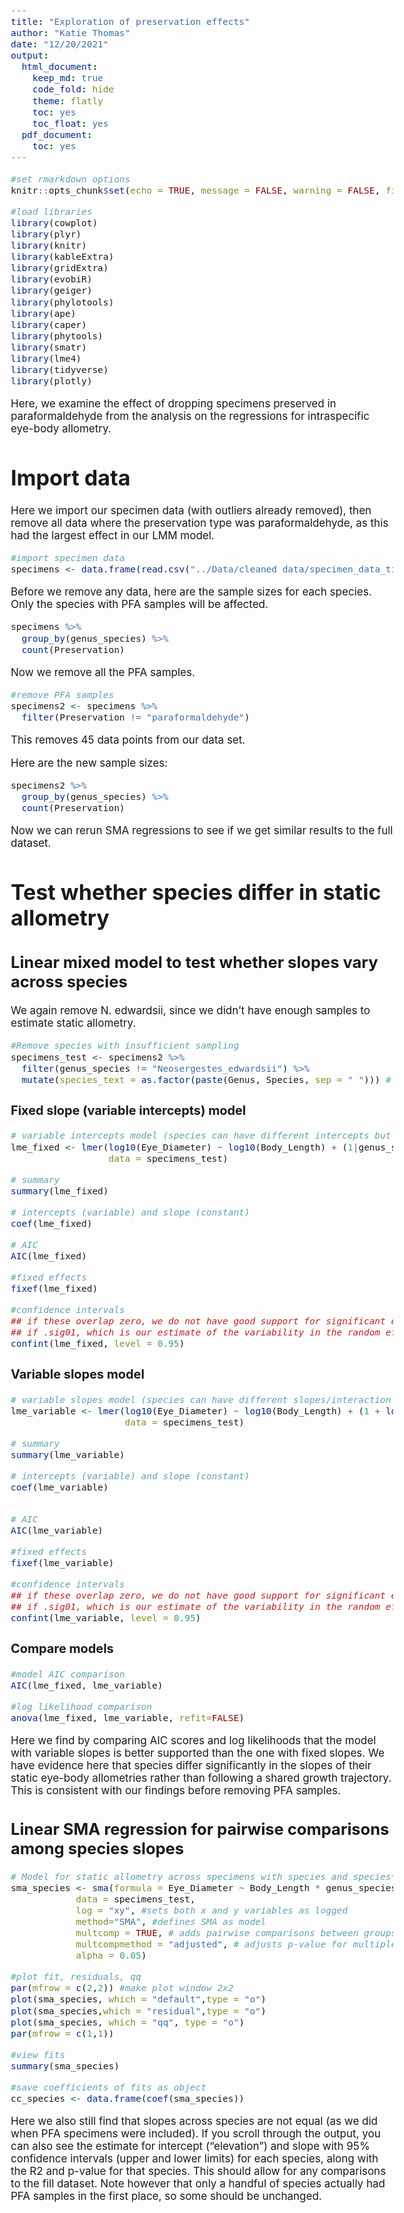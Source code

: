 ```yaml
---
title: "Exploration of preservation effects"
author: "Katie Thomas"
date: "12/20/2021"
output:
  html_document:
    keep_md: true
    code_fold: hide
    theme: flatly
    toc: yes
    toc_float: yes
  pdf_document:
    toc: yes
---
```


<style type="text/css">

body{ /* Normal  */
      font-size: 17px;
  }
  
</style>

```r

#set rmarkdown options
knitr::opts_chunk$set(echo = TRUE, message = FALSE, warning = FALSE, fig.height = 5, fig.width = 8, attr.output='style="max-height: 300px;"') 

#load libraries
library(cowplot)
library(plyr)
library(knitr)
library(kableExtra)
library(gridExtra)
library(evobiR)
library(geiger)
library(phylotools)
library(ape)
library(caper)
library(phytools)
library(smatr)
library(lme4)
library(tidyverse)
library(plotly)
```


Here, we examine the effect of dropping specimens preserved in paraformaldehyde from the analysis on the regressions for intraspecific eye-body allometry. 

# Import data

Here we import our specimen data (with outliers already removed), then remove all data where the preservation type was paraformaldehyde, as this had the largest effect in our LMM model. 

```r
#import specimen data
specimens <- data.frame(read.csv("../Data/cleaned data/specimen_data_tidy_no-outliers.csv", header=TRUE)) 
```

Before we remove any data, here are the sample sizes for each species. Only the species with PFA samples will be affected.

```r
specimens %>%
  group_by(genus_species) %>%
  count(Preservation)
```
Now we remove all the PFA samples. 

```r
#remove PFA samples
specimens2 <- specimens %>%
  filter(Preservation != "paraformaldehyde")
```

This removes 45 data points from our data set. 

Here are the new sample sizes:

```r
specimens2 %>%
  group_by(genus_species) %>%
  count(Preservation)
```
Now we can rerun SMA regressions to see if we get similar results to the full dataset. 

# Test whether species differ in static allometry

## Linear mixed model to test whether slopes vary across species

We again remove N. edwardsii, since we didn't have enough samples to estimate static allometry. 

```r
#Remove species with insufficient sampling
specimens_test <- specimens2 %>%
  filter(genus_species != "Neosergestes_edwardsii") %>%
  mutate(species_text = as.factor(paste(Genus, Species, sep = " "))) # Add labels for species text
```

### Fixed slope (variable intercepts) model

```r

# variable intercepts model (species can have different intercepts but share mean slope) -------
lme_fixed <- lmer(log10(Eye_Diameter) ~ log10(Body_Length) + (1|genus_species), 
                  data = specimens_test)

# summary 
summary(lme_fixed)

# intercepts (variable) and slope (constant)
coef(lme_fixed)

# AIC
AIC(lme_fixed)

#fixed effects
fixef(lme_fixed)

#confidence intervals
## if these overlap zero, we do not have good support for significant effects
## if .sig01, which is our estimate of the variability in the random effect is very large and very widely defined, t indicates we may have a lack of precision between our groups - either because the group effect is small between groups, we have too few groups to get a more precise estimate, we have too few units within each group, or a combination of all of the above.
confint(lme_fixed, level = 0.95)

```


### Variable slopes model 

```r
# variable slopes model (species can have different slopes/interaction effect between body size and species on eye size) -------
lme_variable <- lmer(log10(Eye_Diameter) ~ log10(Body_Length) + (1 + log10(Body_Length) | genus_species), 
                     data = specimens_test)

# summary
summary(lme_variable)

# intercepts (variable) and slope (constant)
coef(lme_variable)


# AIC
AIC(lme_variable)

#fixed effects
fixef(lme_variable)

#confidence intervals
## if these overlap zero, we do not have good support for significant effects
## if .sig01, which is our estimate of the variability in the random effect is very large and very widely defined, t indicates we may have a lack of precision between our groups - either because the group effect is small between groups, we have too few groups to get a more precise estimate, we have too few units within each group, or a combination of all of the above.
confint(lme_variable, level = 0.95)
```

### Compare models

```r

#model AIC comparison
AIC(lme_fixed, lme_variable)

#log likelihood comparison
anova(lme_fixed, lme_variable, refit=FALSE)
```

Here we find by comparing AIC scores and log likelihoods that the model with variable slopes is better supported than the one with fixed slopes. We have evidence here that species differ significantly in the slopes of their static eye-body allometries rather than following a shared growth trajectory. This is consistent with our findings before removing PFA samples.

## Linear SMA regression for pairwise comparisons among species slopes

```r

# Model for static allometry across specimens with species and species*body size interaction as covariates
sma_species <- sma(formula = Eye_Diameter ~ Body_Length * genus_species, 
            data = specimens_test, 
            log = "xy", #sets both x and y variables as logged
            method="SMA", #defines SMA as model
            multcomp = TRUE, # adds pairwise comparisons between groups
            multcompmethod = "adjusted", # adjusts p-value for multiple comparisons
            alpha = 0.05) 

#plot fit, residuals, qq
par(mfrow = c(2,2)) #make plot window 2x2
plot(sma_species, which = "default",type = "o") 
plot(sma_species,which = "residual",type = "o")
plot(sma_species, which = "qq", type = "o")
par(mfrow = c(1,1)) 

#view fits
summary(sma_species)

#save coefficients of fits as object
cc_species <- data.frame(coef(sma_species))
```
Here we also still find that slopes across species are not equal (as we did when PFA specimens were included). If you scroll through the output, you can also see the estimate for intercept ("elevation") and slope with 95% confidence intervals (upper and lower limits) for each species, along with the R2 and p-value for that species. This should allow for any comparisons to the fill dataset. Note however that only a handful of species actually had PFA samples in the first place, so some should be unchanged.
